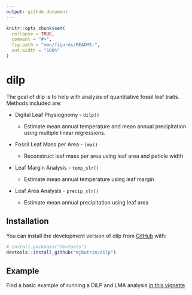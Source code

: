 ```yaml
---
output: github_document
---
```


<!-- README.md is generated from README.Rmd. Please edit that file -->

```r
knitr::opts_chunk$set(
  collapse = TRUE,
  comment = "#>",
  fig.path = "man/figures/README-",
  out.width = "100%"
)
```

# dilp

<!-- badges: start -->

<!-- badges: end -->

The goal of dilp is to help with analysis of quantitative fossil leaf traits. Methods included are:

-   Digital Leaf Physiognomy - `dilp()`

    -   Estimate mean annual temperature and mean annual precipitation using multiple linear regressions.
    

-   Fossil Leaf Mass per Area - `lma()`

    -   Reconstruct leaf mass per area using leaf area and petiole width
    

-   Leaf Margin Analysis - `temp_slr()`

    -   Estimate mean annual temperature using leaf margin
    

-   Leaf Area Analysis - `precip_slr()`

    -   Estimate mean annual precipitation using leaf area
    

## Installation

You can install the development version of dilp from [GitHub](https://github.com/) with:

``` r
# install.packages("devtools")
devtools::install_github("mjbutrim/dilp")
```

## Example

Find a basic example of running a DiLP and LMA analysis [in this vignette](https://mjbutrim.github.io/dilp/articles/dilp.html)
